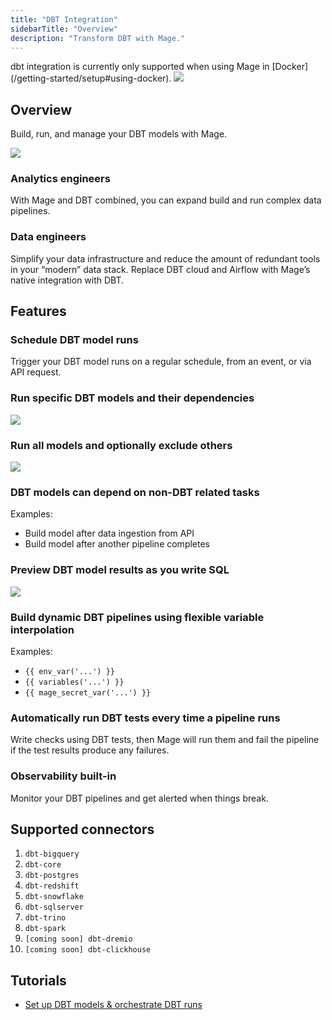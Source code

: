 ```yaml
---
title: "DBT Integration"
sidebarTitle: "Overview"
description: "Transform DBT with Mage."
---
```


<Warning>
  dbt integration is currently only supported when using Mage in
  [Docker](/getting-started/setup#using-docker).
</Warning>

<Frame>
  <img src="https://c.tenor.com/gbLWPf5HCsYAAAAC/devastator-constructicons.gif" />
</Frame>

## Overview

Build, run, and manage your DBT models with Mage.

<Frame>
  <img src="https://www.meme-arsenal.com/memes/1b10a71e3fd178b2f623d2cde61f6b42.jpg" />
</Frame>

### Analytics engineers

With Mage and DBT combined, you can expand build and run complex data pipelines.

### Data engineers

Simplify your data infrastructure and reduce the amount of redundant tools in your “modern” data stack. Replace DBT cloud and Airflow with Mage’s native integration with DBT.

## Features

### Schedule DBT model runs

Trigger your DBT model runs on a regular schedule, from an event, or via API request.

### Run specific DBT models and their dependencies

<Frame>
  <img src="https://github.com/mage-ai/assets/blob/main/dbt/add-dbt-model.gif?raw=true" />
</Frame>

### Run all models and optionally exclude others

![](https://raw.githubusercontent.com/mage-ai/assets/main/dbt/add-dbt-models.gif)

### DBT models can depend on non-DBT related tasks

Examples:

- Build model after data ingestion from API
- Build model after another pipeline completes

### Preview DBT model results as you write SQL

<Frame>
  <img src="https://github.com/mage-ai/assets/blob/main/dbt/dbt-preview.gif?raw=true" />
</Frame>

### Build dynamic DBT pipelines using flexible variable interpolation

Examples:

- `{{ env_var('...') }}`
- `{{ variables('...') }}`
- `{{ mage_secret_var('...') }}`

### Automatically run DBT tests every time a pipeline runs

Write checks using DBT tests, then Mage will run them and fail the pipeline if the test results produce any failures.

### Observability built-in

Monitor your DBT pipelines and get alerted when things break.

## Supported connectors

1. `dbt-bigquery`
1. `dbt-core`
1. `dbt-postgres`
1. `dbt-redshift`
1. `dbt-snowflake`
1. `dbt-sqlserver`
1. `dbt-trino`
1. `dbt-spark`
1. `[coming soon] dbt-dremio`
1. `[coming soon] dbt-clickhouse`

## Tutorials

- [Set up DBT models & orchestrate DBT runs](/tutorials/setup-dbt)
